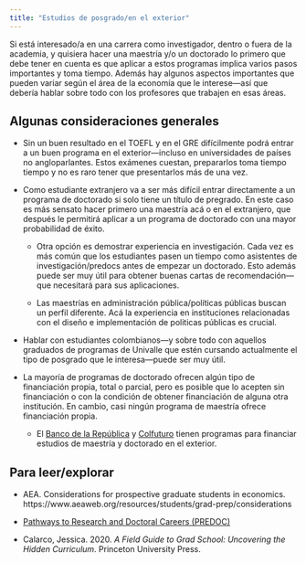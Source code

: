 ```yaml
---
title: "Estudios de posgrado/en el exterior"
---
```


Si está interesado/a en una carrera como investigador, dentro o fuera de la academia, y quisiera hacer una maestría y/o un doctorado lo primero que debe tener en cuenta es que aplicar a estos programas implica varios pasos importantes y toma tiempo. Además hay algunos aspectos importantes que pueden variar según el área de la economía que le interese---así que debería hablar sobre todo con los profesores que trabajen en esas áreas. 

## Algunas consideraciones generales

- Sin un buen resultado en el TOEFL y en el GRE difícilmente podrá entrar a un buen programa en el exterior---incluso en universidades de países no angloparlantes. Estos exámenes cuestan, prepararlos toma tiempo tiempo y no es raro tener que presentarlos más de una vez.

- Como estudiante extranjero va a ser más difícil entrar directamente a un programa de doctorado si solo tiene un título de pregrado. En este caso es más sensato hacer primero una maestría acá o en el extranjero, que después le permitirá aplicar a un programa de doctorado con una mayor probabilidad de éxito.

  - Otra opción es demostrar experiencia en investigación. Cada vez es más común que los estudiantes pasen un tiempo como asistentes de investigación/predocs antes de empezar un doctorado. Esto además puede ser muy útil para obtener buenas cartas de recomendación---que necesitará para sus aplicaciones.
  
  - Las maestrías en administración pública/políticas públicas buscan un perfil diferente. Acá la experiencia en instituciones relacionadas con el diseño e implementación de politicas públicas es crucial.

- Hablar con estudiantes colombianos---y sobre todo con aquellos graduados de programas de Univalle que estén cursando actualmente el tipo de posgrado que le interesa---puede ser muy útil.

- La mayoría de programas de doctorado ofrecen algún tipo de financiación propia, total o parcial, pero es posible que lo acepten sin financiación o con la condición de obtener financiación de alguna otra institución. En cambio, casi ningún programa de maestría ofrece financiación propia. 

  - El [Banco de la República](https://www.banrep.gov.co/es/contenidos/programas-estudios-el-exterior) y [Colfuturo](https://www.colfuturo.org) tienen programas para financiar estudios de maestría y doctorado en el exterior.


## Para leer/explorar

- AEA. Considerations for prospective graduate students in economics. https://www.aeaweb.org/resources/students/grad-prep/considerations

- [Pathways to Research and Doctoral Careers (PREDOC)](https://predoc.org)

- Calarco, Jessica. 2020. *A Field Guide to Grad School: Uncovering the Hidden Curriculum*. Princeton University Press.


